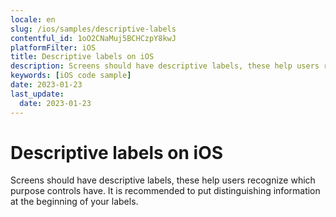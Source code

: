 ```yaml
---
locale: en
slug: /ios/samples/descriptive-labels
contentful_id: 1oO2CNaMuj5BCHCzpY8kwJ
platformFilter: iOS
title: Descriptive labels on iOS
description: Screens should have descriptive labels, these help users recognize which purpose controls have.
keywords: [iOS code sample]
date: 2023-01-23
last_update:
  date: 2023-01-23
---
```


# Descriptive labels on iOS

Screens should have descriptive labels, these help users recognize which purpose controls have. It is recommended to put distinguishing information at the beginning of your labels.

<CodeSample id="screen-labels" locale="en" platform="ios"/>
